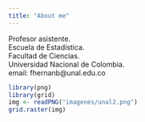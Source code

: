 ```yaml
---
title: "About me"
---
```

Profesor asistente.  
Escuela de Estadística.  
Facultad de Ciencias.  
Universidad Nacional de Colombia.  
email: fhernanb@unal.edu.co

```r
library(png)
library(grid)
img <- readPNG("imagenes/unal2.png")
grid.raster(img)
```




